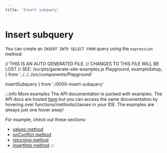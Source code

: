 ```yaml
---
title: 'Insert subquery'
---
```


# Insert subquery

You can create an `INSERT INTO SELECT FROM` query using the `expression` method:

// THIS IS AN AUTO GENERATED FILE.
// CHANGES TO THIS FILE WILL BE LOST
// SEE: /scripts/generate-site-examples.js
  Playground,
  exampleSetup,
} from '../../../src/components/Playground'

  insertSubquery
} from './0050-insert-subquery'

<div style={{ marginBottom: '1em' }}>
  <Playground code={insertSubquery} setupCode={exampleSetup} />
</div>

:::info More examples
The API documentation is packed with examples. The API docs are hosted [here](https://kysely-org.github.io/kysely/)
but you can access the same documentation by hovering over functions/methods/classes in your IDE. The examples are always
just one hover away!

For example, check out these sections:
 - [values method](https://kysely-org.github.io/kysely/classes/InsertQueryBuilder.html#values)
 - [onConflict method](https://kysely-org.github.io/kysely/classes/InsertQueryBuilder.html#onConflict)
 - [returning method](https://kysely-org.github.io/kysely/classes/InsertQueryBuilder.html#returning)
 - [insertInto method](https://kysely-org.github.io/kysely/classes/Kysely.html#insertInto)
:::